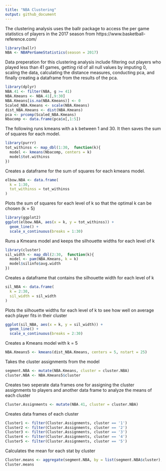 ```yaml
---
title: "NBA Clustering"
output: github_document
---
```

The clustering analysis uses the ballr package to access the per game statistics of players in the 2017 season from https://www.basketball-reference.com/ 

```r
library(ballr)
NBA <- NBAPerGameStatistics(season = 2017)
```

Data preperation for this clustering analysis include filtering out players who played less than 41 games, getting rid of all null values by imputing 0, scaling the data, calculating the distance measures, conducting pca, and finally creating a dataframe from the results of the pca.

```r
library(dplyr)
NBA.41 <- filter(NBA, g >= 41)
NBA.Kmeans <- NBA.41[,9:30]
NBA.Kmeans[is.na(NBA.Kmeans)] <- 0
Scaled_NBA.Kmeans <- scale(NBA.Kmeans)
dist_NBA.Kmeans <- dist(NBA.Kmeans)
pca <- prcomp(Scaled_NBA.Kmeans)
Nbacomp <- data.frame(pca$x[,1:5])
```

The following runs kmeans with a k between 1 and 30. It then saves the sum of squares for each model.

```r
library(purrr)
tot_withinss <- map_dbl(1:30,  function(k){
  model <- kmeans(Nbacomp, centers = k)
  model$tot.withinss
})
```

Creates a dataframe for the sum of squares for each kmeans model.

```r
elbow.NBA <- data.frame(
  k = 1:30,
  tot_withinss = tot_withinss
)
```

Plots the sum of squares for each level of k so that the optimal k can be chosen (k = 5)

```r
library(ggplot2)
ggplot(elbow.NBA, aes(x = k, y = tot_withinss)) +
  geom_line() +
  scale_x_continuous(breaks = 1:30)
```

Runs a Kmeans model and keeps the silhouette widths for each level of k

```r
library(cluster)
sil_width <- map_dbl(2:30,  function(k){
  model <- pam(NBA.Kmeans, k = k)
  model$silinfo$avg.width
})
```

Creates a dataframe that contains the silhouette width for each level of k

```r
sil_NBA <- data.frame(
  k = 2:30,
  sil_width = sil_width
)
```

Plots the silhouette widths for each level of k to see how well on average each player fits in their cluster

```r
ggplot(sil_NBA, aes(x = k, y = sil_width)) +
  geom_line() +
  scale_x_continuous(breaks = 2:30)
```

Creates a Kmeans model with k = 5

```r
NBA.Kmeans5 <- kmeans(dist_NBA.Kmeans, centers = 5, nstart = 25)
```

Takes the cluster assignments from the model

```r
segment.NBA <- mutate(NBA.Kmeans, cluster = cluster.NBA)
cluster.NBA <- NBA.Kmeans5$cluster
```

Creates two seperate data frames one for assigning the cluster assignments to players and another data frame to analyze the means of each cluster

```r
Cluster.Assignments <- mutate(NBA.41, cluster = cluster.NBA)
```

Creates data frames of each cluster

```r
Cluster1 <- filter(Cluster.Assignments, cluster == '1')
Cluster2 <- filter(Cluster.Assignments, cluster == '2')
Cluster3 <- filter(Cluster.Assignments, cluster == '3')
Cluster4 <- filter(Cluster.Assignments, cluster == '4')
Cluster5 <- filter(Cluster.Assignments, cluster == '5')
```

Calculates the mean for each stat by cluster

```r
Cluster.means <- aggregate(segment.NBA, by = list(segment.NBA$cluster), FUN = "mean", na.rm = TRUE)
Cluster.means
```

